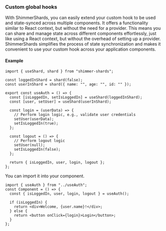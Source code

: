 ### Custom global hooks

With ShimmerShards, you can easily extend your custom hook to be used and state-synced across multiple components.
It offers a functionality similar to React context, but without the need for a provider.
This means you can share and manage state across different components effortlessly,
just like using a React context, but without the overhead of setting up a provider.
ShimmerShards simplifies the process of state synchronization and makes
it convenient to use your custom hook across your application components.

#### Example

```tsx
import { useShard, shard } from "shimmer-shards";

const loggedInShard = shard(false);
const userInShard = shard({ name: "", age: "", id: "" });

export const useAuth = () => {
  const [isLoggedIn, setIsLoggedIn] = useShard(loggedInShard);
  const [user, setUser] = useShard(userInShard);

  const login = (userData) => {
    // Perform login logic, e.g., validate user credentials
    setUser(userData);
    setIsLoggedIn(true);
  };

  const logout = () => {
    // Perform logout logic
    setUser(null);
    setIsLoggedIn(false);
  };

  return { isLoggedIn, user, login, logout };
};
```

You can import it into your component.

```tsx
import { useAuth } from "../useAuth";
const Component = () => {
  const { isLoggedIn, user, login, logout } = useAuth();

  if (isLoggedIn) {
    return <div>Welcome, {user.name}!</div>;
  } else {
    return <button onClick={login}>Login</button>;
  }
};
```
